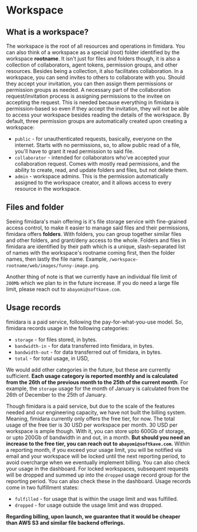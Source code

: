 # Workspace

## What is a workspace?

The workspace is the root of all resources and operations in fimidara. You can also think of a workspace as a special (root) folder identified by the workspace **rootname**. It isn't just for files and folders though, it is also a collection of collaborators, agent tokens, permission groups, and other resources. Besides being a collection, it also facilitates collaboration. In a workspace, you can send invites to others to collaborate with you. Should they accept your invitation, you can then assign them permissions or permission groups as needed. A necessary part of the collaboration request/invitation process is assigning permissions to the invitee on accepting the request. This is needed because everything in fimidara is permission-based so even if they accept the invitation, they will not be able to access your workspace besides reading the details of the workspace. By default, three permission groups are automatically created upon creating a workspace:

- `public` - for unauthenticated requests, basically, everyone on the internet. Starts with no permissions, so, to allow public read of a file, you'll have to grant it read permission to said file.
- `collaborator` - intended for collaborators who've accepted your collaboration request. Comes with mostly read permissions, and the ability to create, read, and update folders and files, but not delete them.
- `admin` - workspace admins. This is the permission automatically assigned to the workspace creator, and it allows access to every resource in the workspace.

## Files and folder

Seeing fimidara's main offering is it's file storage service with fine-grained access control, to make it easier to manage said files and their permissions, fimidara offers **folders**. With folders, you can group together similar files and other folders, and grant/deny access to the whole. Folders and files in fimidara are identified by their path which is a unique, slash-separated list of names with the workspace's rootname coming first, then the folder names, then lastly the file name. Example, `/workspace-rootname/web/images/funny-image.png`.

Another thing of note is that we currently have an individual file limit of `200Mb` which we plan to in the future increase. If you do need a large file limit, please reach out to `abayomi@softkave.com`.

## Usage records

fimidara is a paid service, following the pay-for-what-you-use model. So, fimidara records usage in the following categories:

- `storage` - for files stored, in bytes.
- `bandwidth-in` - for data transferred into fimidara, in bytes.
- `bandwidth-out` - for data transferred out of fimidara, in bytes.
- `total` - for total usage, in USD,

We would add other categories in the future, but these are currently sufficient. **Each usage category is reported monthly and is calculated from the 26th of the previous month to the 25th of the current month**. For example, the `storage` usage for the month of January is calculated from the 26th of December to the 25th of January.

Though fimidara is a paid service, but due to the scale of the features needed and our engineering capacity, we have not built the billing system. Meaning, fimidara currently only offers the free tier, for now. The total usage of the free tier is 30 USD per workspace per month. 30 USD per workspace is ample though. With it, you can store upto 600Gb of storage, or upto 200Gb of bandwidth in and out, in a month. **But should you need an increase to the free tier, you can reach out to `abayomi@softkave.com`.** Within a reporting month, if you exceed your usage limit, you will be notified via email and your workspace will be locked until the next reporting period, to avoid overcharge when we eventually implement billing. You can also check your usage in the dashboard. For locked workspaces, subsequent requests will be dropped and summed up into the `dropped` usage record group for the reporting period. You can also check these in the dashboard. Usage records come in two fulfillment states:

- `fulfilled` - for usage that is within the usage limit and was fulfilled.
- `dropped` - for usage outside the usage limit and was dropped.

**Regarding billing, upon launch, we guarantee that it would be cheaper than AWS S3 and similar file backend offerings.**
